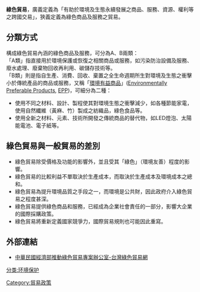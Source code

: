 {{prose|time=2011-09-03T10:51:34+00:00}}
'''綠色貿易'''，廣義定義為「有助於環境及生態永續發展之商品、服務、資源、權利等之跨國交易」，狹義定義為綠色商品及服務之貿易。

== 分類方式 ==
構成綠色貿易內涵的綠色商品及服務，可分為A、B兩類：<br>
「A類」指直接用於環境保護或恢復之相關商品或服務，如污染防治設備及服務、廢水處理、廢棄物回收再利用、碳儲存技術等。<br>

「B類」則是指自生產、消費、回收、棄置之全生命週期所生對環境及生態之衝擊小於傳統產品的商品或服務，又稱「[[環境有益商品|環境有益商品]]」([[Environmentally_Preferable_Products|Environmentally Preferable Products]], [[EPP|EPP]])，可細分為二種：

*使用不同之材料、設計、製程使其對環境生態之衝擊減少，如各種節能家電，使用自然纖維（黃麻、竹）製成之紡織品，綠色食品等。
*使用全新之材料、元素、技術所開發之傳統商品的替代物，如LED燈泡、太陽能電池、電子紙等。

== 綠色貿易與一般貿易的差別 ==
*綠色貿易除受價格及功能的影響外，並且受其「綠色」（環境友善）程度的影響。
*綠色貿易的比較利益不單取決於生產成本，而取決於生產成本及環境成本之總和。
*綠色貿易為提升環境品質之手段之一，而環境是公共財，因此政府介入綠色貿易之程度甚深。
*綠色貿易提供綠色商品和服務，已經成為企業社會責任的一部分，影響大企業的國際採購政策。
*綠色貿易將重新定義國家競爭力，國際貿易規則也可能因此重寫。

== 外部連結 ==
* [http://www.greentrade.org.tw 中華民國經濟部推動綠色貿易專案辦公室-台灣綠色貿易網] {{Wayback|url=http://www.greentrade.org.tw/ |date=20110809111515 }}

[[分类:环境保护|分类:环境保护]]
[[Category:貿易政策|Category:貿易政策]]